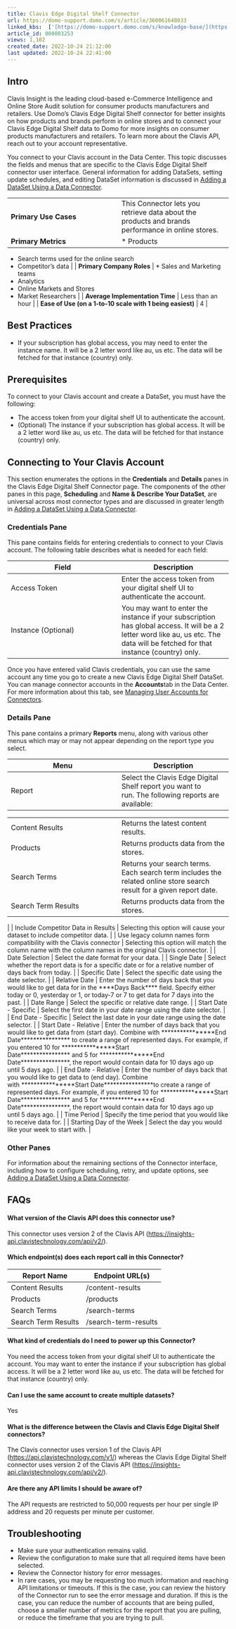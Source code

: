 ```yaml
---
title: Clavis Edge Digital Shelf Connector
url: https://domo-support.domo.com/s/article/360061648033
linked_kbs:  ['[https://domo-support.domo.com/s/knowledge-base/](https://domo-support.domo.com/s/knowledge-base/)', '[https://domo-support.domo.com/s/](https://domo-support.domo.com/s/)', '[https://domo-support.domo.com/s/topic/0TO5w000000ZammGAC](https://domo-support.domo.com/s/topic/0TO5w000000ZammGAC)', '[https://domo-support.domo.com/s/topic/0TO5w000000ZanLGAS](https://domo-support.domo.com/s/topic/0TO5w000000ZanLGAS)', '[https://domo-support.domo.com/s/topic/0TO5w000000ZaoQGAS](https://domo-support.domo.com/s/topic/0TO5w000000ZaoQGAS)', '[https://domo-support.domo.com/s/article/360042926274](https://domo-support.domo.com/s/article/360042926274)', '[https://domo-support.domo.com/s/article/360042926054](https://domo-support.domo.com/s/article/360042926054)', '[https://domo-support.domo.com/s/article/360061648033](https://domo-support.domo.com/s/article/360061648033)', '[https://domo-support.domo.com/s/topic/0TO5w000000ZaoQGAS/api-connectors](https://domo-support.domo.com/s/topic/0TO5w000000ZaoQGAS/api-connectors)', '[https://domo-support.domo.com/s/article/360043429933](https://domo-support.domo.com/s/article/360043429933)', '[https://domo-support.domo.com/s/article/360043429953](https://domo-support.domo.com/s/article/360043429953)', '[https://domo-support.domo.com/s/article/360042925494](https://domo-support.domo.com/s/article/360042925494)', '[https://domo-support.domo.com/s/article/360043429913](https://domo-support.domo.com/s/article/360043429913)', '[https://domo-support.domo.com/s/article/4408174643607](https://domo-support.domo.com/s/article/4408174643607)', '[https://domo-support.domo.com/s/login/](https://domo-support.domo.com/s/login/)']
article_id: 000003253
views: 1,102
created_date: 2022-10-24 21:12:00
last updated: 2022-10-24 22:41:00
---
```




Intro
-----


Clavis Insight is the leading cloud-based e-Commerce Intelligence and Online Store Audit solution for consumer products manufacturers and retailers. Use Domo's Clavis Edge Digital Shelf connector for better insights on how products and brands perform in online stores and to connect your Clavis Edge Digital Shelf data to Domo for more insights on consumer products manufacturers and retailers. To learn more about the Clavis API, reach out to your account representative.


You connect to your Clavis account in the Data Center. This topic discusses the fields and menus that are specific to the Clavis Edge Digital Shelf connector user interface. General information for adding DataSets, setting update schedules, and editing DataSet information is discussed in [Adding a DataSet Using a Data Connector](/s/article/360042926274).




|  |  |
| --- | --- |
| **Primary Use Cases** | This Connector lets you retrieve data about the products and brands performance in online stores. |
| **Primary Metrics** | * Products
* Search terms used for the online search
* Competitor's data
 |
| **Primary Company Roles** | * Sales and Marketing teams
* Analytics
* Online Markets and Stores
* Market Researchers
 |
| **Average Implementation Time** | Less than an hour |
| **Ease of Use (on a 1-to-10 scale with 1 being easiest)** | 4 |


Best Practices
--------------


* If your subscription has global access, you may need to enter the instance name. It will be a 2 letter word like au, us etc. The data will be fetched for that instance (country) only.


Prerequisites
-------------


To connect to your Clavis account and create a DataSet, you must have the following:


* The access token from your digital shelf UI to authenticate the account.
* (Optional) The instance if your subscription has global access. It will be a 2 letter word like au, us etc. The data will be fetched for that instance (country) only.


Connecting to Your Clavis Account
---------------------------------


This section enumerates the options in the **Credentials** and **Details** panes in the Clavis Edge Digital Shelf Connector page. The components of the other panes in this page, **Scheduling** and **Name & Describe Your DataSet**, are universal across most connector types and are discussed in greater length in [Adding a DataSet Using a Data Connector](/s/article/360042926274).


### Credentials Pane


This pane contains fields for entering credentials to connect to your Clavis account. The following table describes what is needed for each field:




| Field | Description |
| --- | --- |
| Access Token | Enter the access token from your digital shelf UI to authenticate the account. |
| Instance (Optional) | You may want to enter the instance if your subscription has global access. It will be a 2 letter word like au, us etc. The data will be fetched for that instance (country) only. |


Once you have entered valid Clavis credentials, you can use the same account any time you go to create a new Clavis Edge Digital Shelf DataSet. You can manage connector accounts in the **Accounts**tab in the Data Center. For more information about this tab, see [Managing User Accounts for Connectors](/s/article/360042926054).


### Details Pane


This pane contains a primary **Reports** menu, along with various other menus which may or may not appear depending on the report type you select.




| Menu | Description |
| --- | --- |
| Report | Select the Clavis Edge Digital Shelf report you want to run. The following reports are available:

|  |  |
| --- | --- |
| Content Results | Returns the latest content results. |
| Products | Returns products data from the stores. |
| Search Terms | Returns your search terms. Each search term includes the related online store search result for a given report date. |
| Search Term Results | Returns products data from the stores. |

 |
| Include Competitor Data in Results | Selecting this option will cause your dataset to include competitor data. |
| Use legacy column names form compatibility with the Clavis connector | Selecting this option will match the column name with the column names in the original Clavis connector. |
| Date Selection | Select the date format for your data. |
| Single Date | Select whether the report data is for a specific date or for a relative number of days back from today. |
| Specific Date | Select the specific date using the date selector. |
| Relative Date | Enter the number of days back that you would like to get data for in the ****Days Back**** field. Specify either today or 0, yesterday or 1, or today-7 or 7 to get data for 7 days into the past. |
| Date Range | Select the specific or relative date range. |
| Start Date - Specific | Select the first date in your date range using the date selector. |
| End Date - Specific | Select the last date in your date range using the date selector. |
| Start Date - Relative | Enter the number of days back that you would like to get data from (start day). Combine with ****************End Date**************** to create a range of represented days.
For example, if you entered 10 for ****************Start Date**************** and 5 for ****************End Date****************, the report would contain data for 10 days ago up until 5 days ago. |
| End Date - Relative | Enter the number of days back that you would like to get data to (end day). Combine with ****************Start Date****************to create a range of represented days.
For example, if you entered 10 for ****************Start Date**************** and 5 for ****************End Date****************, the report would contain data for 10 days ago up until 5 days ago. |
| Time Period | Specify the time period that you would like to receive data for. |
| Starting Day of the Week | Select the day you would like your week to start with. |


### Other Panes


For information about the remaining sections of the Connector interface, including how to configure scheduling, retry, and update options, see [Adding a DataSet Using a Data Connector](/s/article/360042926274).


FAQs
----


#### What version of the Clavis API does this connector use?


This connector uses version 2 of the Clavis API (<https://insights-api.clavistechnology.com/api/v2/>).


#### Which endpoint(s) does each report call in this Connector?




| Report Name | Endpoint URL(s) |
| --- | --- |
| Content Results | /content-results |
| Products | /products |
| Search Terms | /search-terms |
| Search Term Results | /search-term-results |


#### What kind of credentials do I need to power up this Connector?


You need the access token from your digital shelf UI to authenticate the account. You may want to enter the instance if your subscription has global access. It will be a 2 letter word like au, us etc. The data will be fetched for that instance (country) only.


#### Can I use the same account to create multiple datasets?


Yes


#### What is the difference between the Clavis and Clavis Edge Digital Shelf connectors?


The Clavis connector uses version 1 of the Clavis API (<https://api.clavistechnology.com/v1/>) whereas the Clavis Edge Digital Shelf connector uses version 2 of the Clavis API (<https://insights-api.clavistechnology.com/api/v2/>).


#### Are there any API limits I should be aware of?


The API requests are restricted to 50,000 requests per hour per single IP address and 20 requests per minute per customer.


Troubleshooting
---------------


* Make sure your authentication remains valid.
* Review the configuration to make sure that all required items have been selected.
* Review the Connector history for error messages.
* In rare cases, you may be requesting too much information and reaching API limitations or timeouts. If this is the case, you can review the history of the Connector run to see the error message and duration. If this is the case, you can reduce the number of accounts that are being pulled, choose a smaller number of metrics for the report that you are pulling, or reduce the timeframe that you are trying to pull.
